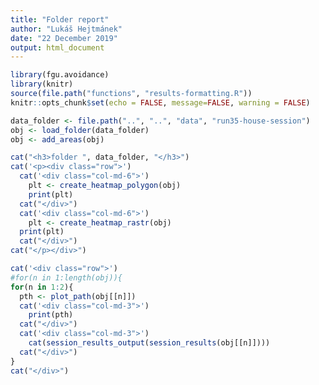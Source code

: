 ```yaml
---
title: "Folder report"
author: "Lukáš Hejtmánek"
date: "22 December 2019"
output: html_document
---
```


```r
library(fgu.avoidance)
library(knitr)
source(file.path("functions", "results-formatting.R"))
knitr::opts_chunk$set(echo = FALSE, message=FALSE, warning = FALSE)
```

```r
data_folder <- file.path("..", "..", "data", "run35-house-session")
obj <- load_folder(data_folder)
obj <- add_areas(obj)
```

```r
cat("<h3>folder ", data_folder, "</h3>")
cat('<p><div class="row">')
  cat('<div class="col-md-6">')
    plt <- create_heatmap_polygon(obj)
    print(plt)
  cat("</div>")
  cat('<div class="col-md-6">')
    plt <- create_heatmap_rastr(obj)
  print(plt)
  cat("</div>")
cat("</p></div>")
```

```r
cat('<div class="row">')
#for(n in 1:length(obj)){
for(n in 1:2){
  pth <- plot_path(obj[[n]])
  cat('<div class="col-md-3">')
    print(pth)
  cat("</div>")
  cat('<div class="col-md-3">')
    cat(session_results_output(session_results(obj[[n]])))
  cat("</div>")
} 
cat("</div>")
```